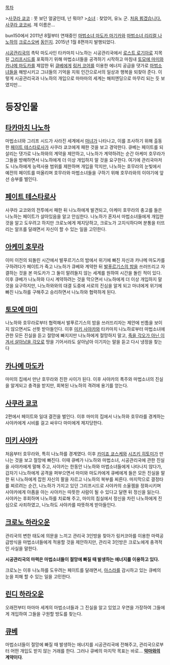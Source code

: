 [[목차]]

>[[사쿠라 쿄코]] : 못 보던 얼굴인데, 넌 뭐야?
>[[타카마치 나노하|소녀]] : 찾았어, 유노 군. [[이야기#s-5|처음 뵙겠습니다. 사쿠라 쿄코씨]]. 제 이름은...

bun150에서 2011년 8월부터 연재중인 [[마법소녀 마도카 마기카]]와 [[마법소녀 리리컬 나노하]]의 [[크로스오버]] [[동인지]]. 2015년 1월 8편까지 발행되었다.

[[시공관리국]]의 촉탁 마도사인 타카마치 나노하는 시공관리국에서 [[로스트 로기아]]로 지목된 [[그리프시드]]를 포획하기 위해 마법소녀들을 공격하기 시작하고 마침내 [[토모에 마미]]와 [[카나메 마도카]]를 제압한 뒤 [[큐베]]에게 [[링커 코어]]를 이용한 에너지 공급을 댓가로 [[마법소녀]]들을 해방시키고 그녀들의 기억을 지워 인간으로서의 일상과 행복을 되찾아 준다. 이렇게 시공관리국과 나노하의 개입으로 마마마의 세계는 해피엔딩으로 마무리 되는 듯 보였지만...

= 등장인물 =

== [[타카마치 나노하]] ==
마법소녀와 그리프 시드가 사라진 세계에서 [[마녀(마법소녀 마도카 마기카)|마녀]]가 나타나고, 이를 조사하기 위해 출동한 [[페이트 테스타로사]]가 사쿠라 쿄코에게 패한 것을 보고 경악한다. 큐베는 페이트를 되살리는 댓가로 나노하와의 계약을 제안하고, 나노하가 계약하려는 순간 아케미 호무라가 그들을 방해하면서 나노하에게 더 이상 개입하지 말 것을 요구한다. 여기에 관리국마저도 나노하에게 능력사용 범위를 제한하며 개입을 막지만, 나노하는 호무라의 눈빛에서 예전의 페이트를 떠올리며 호무라와 마법소녀들을 구하기 위해 호무라와의 이야기에 앞선 승부를 벌인다.

== [[페이트 테스타로사]] ==
사쿠라 교코와의 전투에서 패한 뒤 나노하에게 발견되고, 아케미 호무라의 충고를 들은 나노하는 페이트가 살아있음을 알고 안심한다. 나노하가 혼자서 마법소녀들에게 개입한 것을 알고 도우려고 하지만 크로노에게 제지당하고, 크로노가 고지식하다며 분통을 터뜨리는 알프를 달래면서 자신이 할 수 있는 일을 고민한다.

== [[아케미 호무라]] ==
이미 이전의 되돌린 시간에서 발푸르기스의 밤에서 위기에 빠진 자신과 카나메 마도카를 구하려다가 페이트가 죽고 나노하가 큐베와 계약한 뒤 [[발푸르기스의 밤(마법소녀 마도카 마기카)|발푸르기스의 밤]]을 쓰러뜨리고 자결하는 것을 본 마도카가 그 둘이 말려들지 않는 세계를 원하여 시간을 돌린 적이 있다. 이후 큐베가 나노하와 다시 계약하려는 것을 막으면서 나노하에게 더 이상 개입하지 말 것을 요구하지만, 나노하와와의 대결 도중에 서로의 진심을 알게 되고 마녀에게 위기에 빠진 나노하를 구해주고 승리하면서 나노하와 협력하게 된다.

== [[토모에 마미]] ==
나노하와 호무라로부터 협력해서 발푸르기스의 밤을 쓰러뜨리자는 제안에 빈틈을 보이지 않으면서도 선뜻 받아들인다. 이후 [[미키 사야카]]와 타카마치 나노하로부터 마법소녀에 관한 모든 진실을 듣고 절망에 빠지지만 나노하에게 절망하지 말고, [[시로 아마다|죽을 각오가 아닌 이겨서 살아남을 각오]]로 땅을 기어서라도 살아남아 이기자는 말을 듣고 다시 냉정을 찾는다

== [[카나메 마도카]] ==
마미의 집에서 만난 호무라와 친한 사이가 된다. 이후 사야카의 폭주와 마법소녀의 진실을 알게되고 충격을 받지만, 회복된 나노하의 격려에 용기를 얻는다.

== [[사쿠라 쿄코]] ==
2편에서 페이트와 일대 결전을 벌인다. 이후 마미의 집에서 나노하와 호무라를 경계하는 사야카에게 시비를 걸고 싸우다 마미에게 제지당한다.

== [[미키 사야카]] ==
처음부터 호무라와, 특히 나노하를 경계였다. 이후 [[카미죠 쿄스케]]와 [[시즈키 히토미]]가 만나는 것을 보고 절망에 빠진다. 이때 큐베가 나노하와 마법소녀, 시공관리국에 관한 진실을 사야카에게 말해 주고, 사야카는 한동안 나노하와 마법소녀들에게 나타나지 않다가, 갑자기 나노하에게 공격을 퍼부으면서 마미와 마도카에게 큐베에게 들은 모든 진실을 말한 뒤 나노하에게 잡힌 자신의 팔을 자르고 나노하의 복부를 찌른다. 마지막으로 결정타를 찌르려는 순간, 나노하가 가지고 있던 그리프시드로 사야카의 소울젬을 정화시키며 사야카에게 아픔을 아는 사야카는 따뜻한 사람이 될 수 있다고 달랜 뒤 정신을 잃는다. 사야카는 후회하며 나노하를 치료해 주고, 마미의 침실에서 정신을 차린 나노하에게 진심으로 사죄하였고, 나노하도 사야카를 따뜻하게 받아들인다.

== [[크로노 하라오운]] ==
관리국의 변한 태도에 의문을 느끼고 관리국 3인방을 찾아가 링커코아를 이용한 마력공급방식을 마법소녀들에게 적용할 것을 제안하지만, 관리국 3인방은 크로노에게 충격적인 사실을 말한다.

'''시공관리국의 마력은 마법소녀들이 절망에 빠질 때 발생하는 에너지를 이용하고 있다.'''

크로노는 이후 나노하를 도우려는 페이트를 달래면서, [[아스라]]를 감시하고 있는 큐베의 눈을 피해 할 수 있는 일을 고민한다.

== [[린디 하라오운]] ==
오래전부터 마마마 세계의 마법소녀들과 그 진실을 알고 있었고 우연을 가장하여 그들에게 개입하여 그들을 구원할 방도를 찾는다.

== [[큐베]] ==
마법소녀들이 절망에 빠질 때 발생하는 에너지를 시공관리국에 전해주고, 관리국으로부터 어떤 개입도 받지 않는 거래를 한다. 그러나 큐베의 마지막 목표는 바로... '''[[타카마치 나노하|악마]]와의 계약이다'''.
